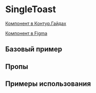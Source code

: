 
<Meta of={SingleToastStories} />

# SingleToast

[Компонент в Контур.Гайдах](https://guides.kontur.ru/components/popup-elements/toast/)

[Компонент в Figma](https://www.figma.com/file/87ScqxPzJpF9DcVBNYWOjM/%E2%9A%A1-Kontur-UI-Modern-Layout?node-id=230%3A5203)

<Description />

## Базовый пример

<Primary />

## Пропы

<Controls />

## Примеры использования

<Stories/>
